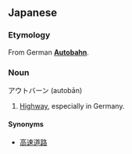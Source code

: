 ==Japanese==
===Etymology===
From German '''[[Autobahn]]'''.
===Noun===
アウトバーン (autobān)

#[[Highway]], especially in Germany.

====Synonyms====
*[[高速道路]]